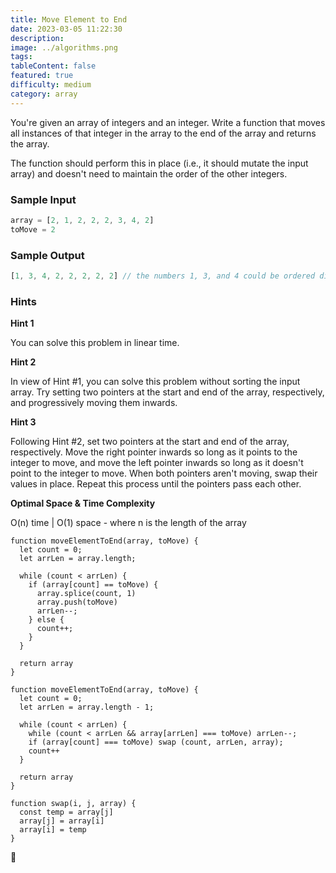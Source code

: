 ```yaml
---
title: Move Element to End
date: 2023-03-05 11:22:30
description:
image: ../algorithms.png
tags:
tableContent: false
featured: true
difficulty: medium
category: array
---
```


You're given an array of integers and an integer. Write a function that moves all instances of that integer in the array to the end of the array and returns the array.

The function should perform this in place (i.e., it should mutate the input array) and doesn't need to maintain the order of the other integers.

### Sample Input

```js
array = [2, 1, 2, 2, 2, 3, 4, 2]
toMove = 2
```

### Sample Output

```js
[1, 3, 4, 2, 2, 2, 2, 2] // the numbers 1, 3, and 4 could be ordered differently
```

### Hints

**Hint 1**

You can solve this problem in linear time.

**Hint 2**

In view of Hint #1, you can solve this problem without sorting the input array. Try setting two pointers at the start and end of the array, respectively, and progressively moving them inwards.

**Hint 3**

Following Hint #2, set two pointers at the start and end of the array, respectively. Move the right pointer inwards so long as it points to the integer to move, and move the left pointer inwards so long as it doesn't point to the integer to move. When both pointers aren't moving, swap their values in place. Repeat this process until the pointers pass each other.

**Optimal Space & Time Complexity**

O(n) time | O(1) space - where n is the length of the array

```js:Solution-1
function moveElementToEnd(array, toMove) {
  let count = 0;
  let arrLen = array.length;

  while (count < arrLen) {
    if (array[count] == toMove) {
      array.splice(count, 1)
      array.push(toMove)
      arrLen--;
    } else {
      count++;
    }
  }
  
  return array
}
```

```js:Solution-2
function moveElementToEnd(array, toMove) {
  let count = 0;
  let arrLen = array.length - 1;

  while (count < arrLen) {
    while (count < arrLen && array[arrLen] === toMove) arrLen--;
    if (array[count] === toMove) swap (count, arrLen, array);
    count++
  }
  
  return array
}

function swap(i, j, array) {
  const temp = array[j]
  array[j] = array[i]
  array[i] = temp
}
```

🏅
